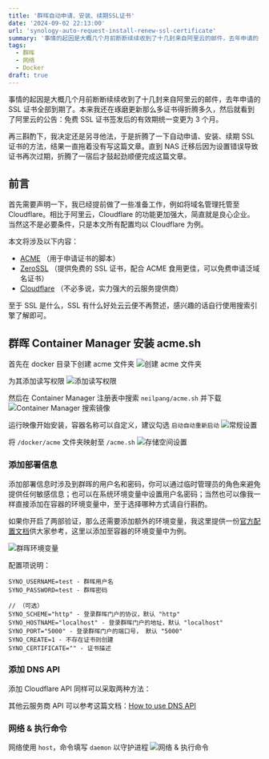 ```yaml
---
title: '群晖自动申请、安装、续期SSL证书'
date: '2024-09-02 22:13:00'
url: 'synology-auto-request-install-renew-ssl-certificate'
summary: '事情的起因是大概几个月前断断续续收到了十几封来自阿里云的邮件，去年申请的 SSL 证书全部到期了。本来我还在琢磨更新那么多证书得折腾多久，然后就看到了阿里云的公告：免费 SSL 证书签发后的有效期统一变更为 3 个月。于是乎陷入了沉思，还是另寻他法吧，最终折腾了一下自动申请、安装、续期 SSL 证书的方法，结果一直拖着没有写这篇文章，直到 NAS 迁移后因为设置错误导致证书再次过期，折腾了一宿后才鼓起劲顺便完成这篇文章'
tags:
  - 群晖
  - 网络
  - Docker
draft: true
---
```


事情的起因是大概几个月前断断续续收到了十几封来自阿里云的邮件，去年申请的 SSL 证书全部到期了。本来我还在琢磨更新那么多证书得折腾多久，然后就看到了阿里云的公告：免费 SSL 证书签发后的有效期统一变更为 3 个月。

再三斟酌下，我决定还是另寻他法，于是折腾了一下自动申请、安装、续期 SSL 证书的方法，结果一直拖着没有写这篇文章。直到 NAS 迁移后因为设置错误导致证书再次过期，折腾了一宿后才鼓起劲顺便完成这篇文章。

## 前言

首先需要声明一下，我已经提前做了一些准备工作，例如将域名管理托管至 Cloudflare。相比于阿里云，Cloudflare 的功能更加强大，简直就是良心企业。当然这不是必要条件，只是本文所有配置均以 Cloudflare 为例。

本文将涉及以下内容：
- [ACME](https://github.com/acmesh-official/acme.sh) （用于申请证书的脚本）
- [ZeroSSL](https://zerossl.com/) （提供免费的 SSL 证书，配合 ACME 食用更佳，可以免费申请泛域名证书）
- [Cloudflare](https://www.cloudflare.com/) （不必多说，实力强大的云服务提供商）

至于 SSL 是什么，SSL 有什么好处云云便不再赘述，感兴趣的话自行使用搜索引擎了解即可。

## 群晖 Container Manager 安装 acme.sh

首先在 docker 目录下创建 acme 文件夹
<Image src="https://chev.contrails.space:12650/images/2024/09/02/8a8132051ab0666abed685bb8d03c79f.png" alt="创建 acme 文件夹" />

为其添加读写权限
<Image src="https://chev.contrails.space:12650/images/2024/09/02/60b1fce1d1b1d269d122f3cca58d2729.png" alt="添加读写权限" />

然后在 Container Manager 注册表中搜索 `neilpang/acme.sh` 并下载
<Image src="https://chev.contrails.space:12650/images/2024/09/02/ea8cf2db349419ac4489141bb487fbdc.png" alt="Container Manager 搜索镜像" />

运行映像开始安装，容器名称可以自定义，建议勾选 `启动自动重新启动`
<Image src="https://chev.contrails.space:12650/images/2024/09/02/80c0bbe0429b66db12f166fa209bd91d.png" alt="常规设置" />

将 `/docker/acme` 文件夹映射至 `/acme.sh`
<Image src="https://chev.contrails.space:12650/images/2024/09/02/fbd27fc771c7c7e4f76a9fd139c8b826.png" alt="存储空间设置" />

### 添加部署信息
添加部署信息时涉及到群晖的用户名和密码，你可以通过临时管理员的角色来避免提供任何敏感信息；也可以在系统环境变量中设置用户名密码；当然也可以像我一样直接添加在容器的环境变量中，至于选择哪种方式请自行斟酌。

如果你开启了两部验证，那么还需要添加额外的环境变量，我这里提供一份[官方配置文档](https://github.com/acmesh-official/acme.sh/wiki/deployhooks#20-deploy-the-certificate-to-synology-dsm)供大家参考，这里以添加至容器的环境变量中为例。

<Image src="https://chev.contrails.space:12650/images/2024/09/02/e6ef7e01858850001f11f88b6adef7d8.png" alt="群晖环境变量" />

配置项说明：
```
SYNO_USERNAME=test - 群晖用户名
SYNO_PASSWORD=test - 群晖密码

// （可选）
SYNO_SCHEME="http" - 登录群晖门户的协议，默认 "http"
SYNO_HOSTNAME="localhost" - 登录群晖门户的地址，默认 "localhost"
SYNO_PORT="5000" - 登录群晖门户的端口号， 默认 "5000"
SYNO_CREATE=1 - 不存在证书则创建
SYNO_CERTIFICATE="" - 证书描述
```

### 添加 DNS API
添加 Cloudflare API 同样可以采取两种方法：

其他云服务商 API 可以参考这篇文档：[How to use DNS API](https://github.com/acmesh-official/acme.sh/wiki/dnsapi#dns_cf)


### 网络 & 执行命令
网络使用 `host`，命令填写 `daemon` 以守护进程
<Image src="https://chev.contrails.space:12650/images/2024/09/02/6d8b0e6700d154a87ac649793ca22b84.png" alt="网络 & 执行命令" />


